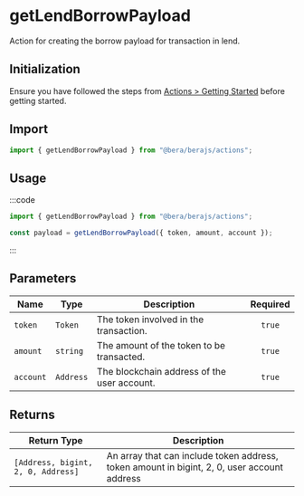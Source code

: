 # getLendBorrowPayload

Action for creating the borrow payload for transaction in lend.

## Initialization

Ensure you have followed the steps from [Actions > Getting Started](/actions/getting-started) before getting started.

## Import

```ts
import { getLendBorrowPayload } from "@bera/berajs/actions";
```

## Usage

:::code

```ts [example.ts]
import { getLendBorrowPayload } from "@bera/berajs/actions";

const payload = getLendBorrowPayload({ token, amount, account });
```

:::

## Parameters

| Name      | Type      | Description                                 | Required |
| --------- | --------- | ------------------------------------------- | :------: |
| `token`   | `Token`   | The token involved in the transaction.      |  `true`  |
| `amount`  | `string`  | The amount of the token to be transacted.   |  `true`  |
| `account` | `Address` | The blockchain address of the user account. |  `true`  |

## Returns

| Return Type                        | Description                                                                                 |
| ---------------------------------- | ------------------------------------------------------------------------------------------- |
| `[Address, bigint, 2, 0, Address]` | An array that can include token address, token amount in bigint, 2, 0, user account address |
